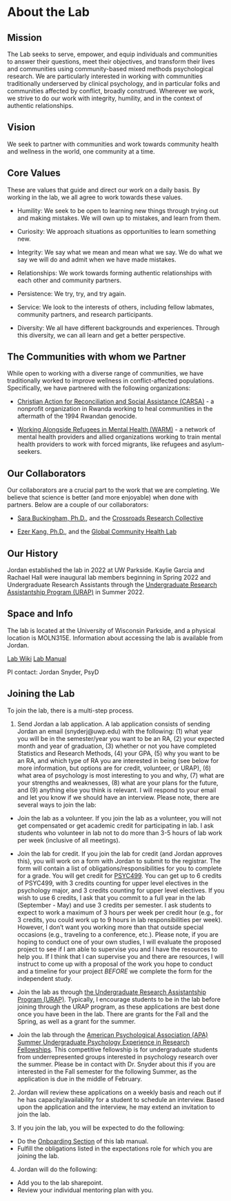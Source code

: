 # About the Lab 

## Mission

The Lab seeks to serve, empower, and equip individuals and communities to answer their questions, meet their objectives, and transform their lives and communities using community-based mixed methods psychological research. We are particularly interested in working with communities traditionally underserved by clinical psychology, and in particular folks and communities affected by conflict, broadly construed. Wherever we work, we strive to do our work with integrity,  humility, and in the context of authentic relationships.

## Vision

We seek to partner with communities and work towards community health and wellness in the world, one community at a time.

## Core Values

These are values that guide and direct our work on a daily basis. By working in the lab, we all agree to work towards these values.

- Humility: We seek to be open to learning new things through trying out and making mistakes. We will own up to mistakes, and learn from them.

- Curiosity: We approach situations as opportunities to learn something new.

- Integrity: We say what we mean and mean what we say. We do what we say we will do and admit when we have made mistakes.

- Relationships: We work towards forming authentic relationships with each other and community partners.

- Persistence: We try, try, and try again.

- Service: We look to the interests of others, including fellow labmates, community partners, and research participants.

- Diversity: We all have different backgrounds and experiences. Through this diversity, we can all learn and get a better perspective. 


## The Communities with whom we Partner

While open to working with a diverse range of communities, we have traditionally worked to improve wellness in conflict-affected populations. Specifically, we have partnered with the following organizations:

- [Christian Action for Reconciliation and Social Assistance (CARSA)](https://www.carsaministry.org/) - a nonprofit organization in Rwanda working to heal communities in the aftermath of the 1994 Rwandan genocide.

- [Working Alongside Refugees in Mental Health (WARM)](warmalska.org) - a network of mental health providers and allied organizations working to train mental health providers to work with forced migrants, like refugees and asylum-seekers.

## Our Collaborators

Our collaborators are a crucial part to the work that we are completing. We believe that science is better (and more enjoyable) when done with partners. Below are a couple of our collaborators:

- [Sara Buckingham, Ph.D.](https://www.uaa.alaska.edu/academics/college-of-arts-and-sciences/departments/psychology/faculty/buckingham.cshtml), and the [Crossroads Research Collective](https://crossroadsresearch.wixsite.com/collective)

- [Ezer Kang, Ph.D.](https://profiles.howard.edu/profile/466/ezer-kang), and the [Global Community Health Lab](https://ezerkang-howard-faculty.com/)

## Our History

Jordan established the lab in 2022 at UW Parkside. Kaylie Garcia and Rachael Hall were inaugural lab members beginning in Spring 2022 and Undergraduate Research Assistants through the [Undergraduate Research Assistantship Program (URAP)](#URAP) in Summer 2022.

## Space and Info

The lab is located at the University of Wisconsin Parkside, and a physical location is MOLN315E. Information about accessing the lab is available from Jordan.

[Lab Wiki](https://rangersuwp.sharepoint.com/sites/NoNameLab)
[Lab Manual](https://bookdown.org/jordandanielsnyder/LabManual/)

PI contact: Jordan Snyder, PsyD

## Joining the Lab

To join the lab, there is a multi-step process. 

1. Send Jordan a lab application. A lab application consists of sending Jordan an email (snyderj@uwp.edu) with the following: (1) what year you will be in the semester/year you want to be an RA, (2) your expected month and year of graduation, (3) whether or not you have completed Statistics and Research Methods, (4) your GPA, (5) why you want to be an RA, and which type of RA you are interested in being (see below for more information, but options are for credit, volunteer, or URAP), (6) what area of psychology is most interesting to you and why, (7) what are your strengths and weaknesses, (8) what are your plans for the future, and (9) anything else you think is relevant. I will respond to your email and let you know if we should have an interview. Please note, there are several ways to join the lab:
  + Join the lab as a volunteer. If you join the lab as a volunteer, you will not get compensated or get academic credit for participating in lab. I ask students who volunteer in lab not to do more than 3-5 hours of lab work per week (inclusive of all meetings).

  + Join the lab for credit. If you join the lab for credit (and Jordan approves this), you will work on a form with Jordan to submit to the registrar. The form will contain a list of obligations/responsibilities for you to complete for a grade. You will get credit for [PSYC499](https://www.uwp.edu/learn/academiccatalog/2019-2021/psyc.cfm#courses#courses). You can get up to 6 credits of PSYC499, with 3 credits counting for upper level electives in the psychology major, and 3 credits counting for upper level electives. If you wish to use 6 credits, I ask that you commit to a full year in the lab (September - May) and use 3 credits per semester. I ask students to expect to work a maximum of 3 hours per week per credit hour (e.g., for 3 credits, you could work up to 9 hours in lab responsibilities per week). However, I don't want you working more than that outside special occasions (e.g., traveling to a conference, etc.). Please note, if you are hoping to conduct one of your own studies, I will evaluate the proposed project to see if I am able to supervise you and I have the resources to help you. If I think that I can supervise you and there are resources, I will instruct to come up with a proposal of the work you hope to conduct and a timeline for your project *BEFORE* we complete the form for the independent study.

  + Join the lab as through [the Undergraduate Research Assistantship Program (URAP)](#URAP). Typically, I encourage students to be in the lab before joining through the URAP program, as these applications are best done once you have been in the lab. There are grants for the Fall and the Spring, as well as a grant for the summer.
  
  + Join the lab through the [American Psychological Association (APA) Summer Undergraduate Psychology Experience in Research Fellowships](https://www.apa.org/about/awards/undergraduate-research-opportunity). This competitive fellowship is for undergraduate students from underrepresented groups interested in psychology research over the summer. Please be in contact with Dr. Snyder about this if you are interested in the Fall semester for the following Summer, as the application is due in the middle of February.

2. Jordan will review these applications on a weekly basis and reach out if he has capacity/availability for a student to schedule an interview. Based upon the application and the interview, he may extend an invitation to join the lab.

3. If you join the lab, you will be expected to do the following:
  + Do the [Onboarding Section](#onboarding) of this lab manual.
  + Fulfill the obligations listed in the expectations role for which you are joining the lab.

4. Jordan will do the following:
  + Add you to the lab sharepoint.
  + Review your individual mentoring plan with you.
